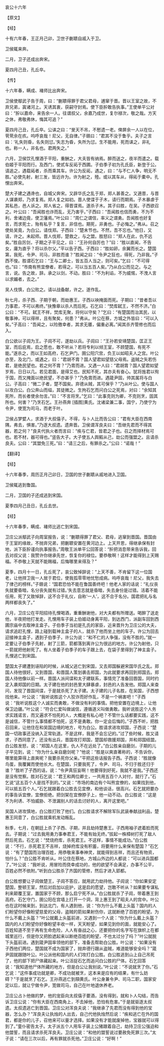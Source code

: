 

哀公十六年

【原文】

【经】

十有六年春，王正月己卯，卫世子蒯聩自戚入于卫。

卫侯辄来奔。

二月，卫子还成出奔宋。

夏四月己丑，孔丘卒。

【传】

十六年春，瞒成、褚师比出奔宋。

卫侯使鄢武子告于周，曰：“蒯聩得罪于君父君母，逋窜于晋。晋以王室之故，不弃兄弟，寘诸河上。天诱其衷，获嗣守封焉。使下臣肸敢告执事。”王使单平公对曰：“肸以嘉命，来告余一人。往谓叔父，余嘉乃成世，复尔禄次，敬之哉。方天之休，弗敬弗休，悔其可追？”

夏四月己丑，孔丘卒。公诔之曰：“旻天不吊，不慭遗一老。俾屏余一人以在位，茕茕余在疚。呜呼哀哉！尼父，无自律。”子赣曰：“君其不没于鲁乎。夫子之言曰：‘礼失则昏，名失则愆。’失志为昏，失所为愆。生不能用，死而诔之，非礼也。称一人，非名也。君两失之。”

六月，卫侯饮孔悝酒于平阳，重酬之，大夫皆有纳焉。醉而送之，夜半而遣之。载伯姬于平阳而行。及西门，使贰车反祏于西圃。子伯季子初为孔氏臣，新登于公。请追之，遇载祏者，杀而乘其车。许公为反祏，遇之，曰：“与不仁人争，明无不胜。”必使先射，射三发，皆远许为。许为射之，殪。或以其车从，得祏于橐中。孔悝出奔宋。

楚大子建之遇谗也，自城父奔宋。又辟华氏之乱于郑，郑人甚善之。又適晋，与晋人谋袭郑，乃求复焉。郑人复之如初。晋人使谍于子木，请行而期焉。子木暴虐于其私邑，邑人诉之。郑人省之，得晋谍焉。遂杀子木。其子曰胜，在吴。子西欲召之。叶公曰：“吾闻胜也诈而乱，无乃害乎。”子西曰：“吾闻胜也信而勇，不为不利，舍诸边竟，使卫藩焉。”叶公曰：“周仁之谓信，率义之谓勇。吾闻胜也好复言，而求死士，殆有私乎？复言，非信也。期死，非勇也。子必悔之。”弗从。召之使处吴竟，为白公。请伐郑。子西曰：“楚未节也。不然，吾不忘也。”他日，又请，许之。未起师。晋人伐郑，楚救之，与之盟。胜怒曰：“郑人在此，仇不远矣。”胜自厉剑，子期之子平见之，曰：“王孙何自厉也？”曰：“胜以直闻，不告女，庸为直乎？将以杀尔父。”平以告子西。子西曰：“胜如卵，余翼而长之。楚国第，我死，令尹、司马，非胜而谁？”胜闻之曰：“令尹之狂也，得死，乃非我。”子西不悛。胜谓石乞曰：“王与二卿士，皆五百人当之，则可矣。”乞曰：“不可得也。”曰：“市南有熊宜僚者，若得之，可以当五百人矣。”乃从白公而见之。与之言，说。告之故，辞。承之以剑，不动。胜曰：“不为利谄，不为威惕，不洩人言以求媚者，去之。”

吴人伐慎，白公败之。请以战备献，许之。遂作乱。

秋七月，杀子西、子期于朝，而劫惠王。子西以袂掩面而死。子期曰：“昔者吾以力事君，不可以弗终。”抉豫章以杀人而后死。石乞曰：“焚库弑王，不然不济。”白公曰：“不可。弑王不祥，焚库无聚，将何以守矣？”乞曰：“有楚国而治其民，以敬事神，可以得祥，且有聚矣，何患？”弗从。叶公在蔡，方城之外皆曰：“可以入矣。”子高曰：“吾闻之，以险徼幸者，其求无餍，偏重必离。”闻其杀齐管修也而后入。

白公欲以子闾为王。子闾不可，遂劫以兵。子闾曰：“王孙若安靖楚国，匡正王室，而后庇焉，启之愿也，敢不听从？若将专利以倾王室，不顾楚国，有死不能。”遂杀之，而以王如高府，石乞尹门。圉公阳穴宫，负王以如昭夫人之宫。叶公亦至，及北门，或遇之，曰：“君胡不胄？国人望君如望慈父母焉。盗贼之矢若伤君，是绝民望也。若之何不胄？”乃胄而进。又遇一人曰：“君胡胄？国人望君如望岁焉，日日以几。若见君面，是得艾也。民知不死，其亦夫有奋心。犹将旌君以徇于国，而又掩面以绝民望，不亦甚乎？”乃免胄而进。遇箴尹固，帅其属将与白公。子高曰：“微二子者，楚不国矣。弃德从贼，其可保乎？”乃从叶公。使与国人以攻白公。白公奔山而缢，其徒微之。生拘石乞而问白公之死焉，对曰：“余知其死所，而长者使余勿言。”曰：“不言将烹。”乞曰：“此事克则为卿，不克则烹，固其所也。何害？”乃烹石乞。王孙燕奔 [插图]黄氏。沈诸梁兼二事，国宁，乃使宁为令尹，使宽为司马，而老于叶。

卫侯占梦嬖人，求酒于大叔僖子。不得，与卜人比而告公曰：“君有大臣在西南隅，弗去，惧害。”乃逐大叔遗。遗奔晋。卫侯谓浑良夫曰：“吾继先君而不得其器，若之何？”良夫代执火者而言曰：“疾与亡君，皆君之子也。召之而择材焉可也。若不材，器可得也。”竖告大子。大子使五人舆豭从己，劫公而强盟之。且请杀良夫。公曰：“其盟免三死。”曰：“请三之后，有罪杀之。”公曰：“诺哉！”

【翻译】

【经】

十六年春季，周历正月己卯日，卫国的世子蒯聩从戚地进入卫国。

卫侯辄逃到鲁国。

二月，卫国的子还成逃到宋国。

夏季四月己丑日，孔丘去世。

【经】

十六年春季，瞒成、褚师比逃亡到宋国。

卫庄公派鄢武子向周室报告，说：“蒯聩得罪了君父、君母，逃窜到晋国。晋国由于王室的缘故，不抛弃兄弟，把蒯聩安置在黄河边上。上天开恩，得继承保有封地，派下臣肸谨向执事报告。”周敬王派单平公回答说：“肸把消息带来告诉我，回去对叔父说：我赞许你继承先世，恢复你的禄位。要恭敬啊！这样才能得到上天赐福。不恭敬上天就不能赐福，后悔哪里来得及？”

夏季，四月十一日，孔丘死了，哀公致悼辞说：“上天不善，不肯留下这一位国老，让他捍卫我一人居于君位，使我孤零零地忧愁成病。呜呼哀哉！尼父，我失去了律己的榜样。”子赣说：“国君恐怕不能在鲁国善终吧！他老人家的话说：“礼仪丧失就要昏暗，名分丧失就有过错。’失去意志就是昏暗，失去身份是过错。活着不能任用，死了又致悼辞，这不合于礼仪，自称‘一人’，这不合于名分。国君把礼与名两样都丧失了。”

六月，卫庄公在平阳招待孔悝喝酒，重重酬谢他，对大夫都有所赠送。喝醉了送走他，半夜把他打发走。孔悝用车子装上伯姬动身离平阳，到达西门，派副车回到西圃宗庙中去取神主盒子。子伯季子当初是孔氏的家臣，近来晋升为卫庄公的大夫，请求追赶孔悝，路上碰到载神主盒子的人，就杀了他而坐上他的车子。许公为回去迎接神主盒子，遇到子伯季子，许公为说：“和不仁的人争强，没有不胜的。”就一定要让子伯季子先射，射了三箭，箭都落到离许公为很远的地方。许公为射他，只一箭就把他射死了。有人坐着子伯季子的车子跟上去，在袋子里得到了神主盒子。孔悝逃亡到宋国。

楚国太子建遭到诬陷的时候，从城父逃亡到宋国，又去郑国躲避宋国华氏之乱。郑国人待他很好。又到晋国，和晋国人策划袭击郑国，为此就要求再回到郑国去。郑国人待他像以前一样。晋国人派间谍和太子建联系，事情完了准备回晋国，同时约定入袭郑国的日期。太子建在他的封邑里大肆暴虐，封邑的人告发他。郑国人来查问，发现了晋国间谍，于是就杀死了太子建。太子建的儿子名胜，在吴国，子西想找他来。叶公说：“我听说胜这个人狡诈而好作乱，不是一个祸害吧！”子西说：“我听说胜这个人诚实而勇敢，不做没有利的事情。把他安置在边境上，让他保卫边疆。”叶公说：“符合仁爱叫做诚信，遵循道义叫做勇敢。我听说胜这个人务求实践诺言，而又遍求不怕死的人，大概是有私心吧？不管什么话都要实践，这不是诚信，不管什么事情都不怕死，这不是勇敢。你一定会后悔的。”子西不听，把胜召回来，让他住在和吴国边境的地方，号为白公。胜请求进攻郑国，子西说：“楚国一切政事还没纳入正常轨道。不是这样，我是不会忘记的。”过了些时候，胜又请求，子西同意了。还没有出兵，晋国攻打郑国，楚国却救援郑国，并和郑国结盟。白公胜发怒，说：“郑国人在这里，仇人不在远处了。”白公胜亲自磨剑，子期的儿子平见到，说：“你为什么亲自磨剑呢？”他说：“胜是以爽直著称的，不告诉你，哪里能算得上直爽呢？我要杀死你父亲。”平把这些话报告子西。子西说：“胜就像鸟蛋，我覆翼而使他长大。在楚国，只要我死了，令尹、司马，不归于胜还归于谁？”胜听了子西的话，说：“令尹真狂妄啊！他要得到好死，我就不是我。”子西还是没有觉察。胜对石乞说：“君王和两位卿士，一共用五百个人对付，就行了。”石乞说“这五百个人是找不到的。”又说：“市场的南边有个叫熊宜僚的，如果找到他，可以抵五百个人。”石乞就跟着白公胜去见宜僚，和他谈话，很高兴。石乞就把要办的事告诉宜僚，宜僚拒绝。把剑架在宜僚脖子上，他一动不动。白公胜说：“这是不为利诱、不怕威胁、不泄漏别人的话去讨好的人，离开这里吧。”

吴国人进攻慎地，白公胜打败了他们。白公胜请求不解除军队武装奉献战利品，楚惠王同意了，白公胜就乘机发动叛乱。

秋季，七月，在朝廷上杀了子西、子期，并且劫持楚惠王。子西用袖子遮着脸而死去。子期说：“过去我用勇力事奉君王，不能有始无终。”拔起一株樟树打死了敌人然后死去。石乞说：“焚烧府库，杀死君王。不这样，事情不能成功。”白公胜说：“不行，杀死君王不吉祥，烧掉府库没有积蓄，将要用什么来保有楚国？”石乞说：“有了楚国而治理百姓，用恭敬来事奉神灵，就能得到吉祥，而且还有物资，怕什么？”白公胜不肯听从。叶公住在蔡地，方城山外边的人都说：“可以进兵国都了。”叶公说：“我听说，用冒险而侥幸成功的，他的欲望不会满足，办事不公平，百姓必然不依附。”听到白公胜杀了齐国的管修，然后才进入郢都。

白公胜想要让子闾做楚王，子闾不答应，就用武力劫持他。子闾说：“你如果安定楚国，整顿王室，然后对启加以庇护，这是启的愿望，岂敢不听从？如果要专谋私利来颠覆王室，置国家于不顾，那么启宁死不从。”白公胜就杀了子闾，带着惠王到高府。石乞守门，圉公阳在宫墙上打开一个洞，背上惠王到了昭夫人的宫中。叶公也在这时候来到，到达北门，有人遇到他，说：“你为什么不戴上头盔？国内的人们盼望你好像盼望慈爱的父母，盗贼的箭如果射伤你，这就断绝了百姓的盼望。为什么不戴上头盔？”叶公就戴上头盔前进，又遇到一个人说：“你为什么戴上头盔？国内的人们盼望你好像盼望丰收一样，天天盼望，如果见到你的面，就能安心了。百姓知道不至于再有生命危险，人人有奋战之心，还要把你的名字写在旗帜上在都城里巡行，但是你又把脸遮起来以断绝百姓的盼望，不也太过分了吗？”叶公就脱下头盔前进。遇到箴尹固率领他的部下，准备去帮助白公胜。叶公说：“如果没有子西他们两位，楚国就不成为国家了，抛弃德行跟从盗贼，难道能够安全吗？”箴尹固就跟随叶公。叶公派他和国内的人们攻打白公胜。白公胜逃到山上自己吊死了，他的部下把尸体藏起来。叶公活捉石乞而追问白公胜的尸体。石乞回答说：“我知道他尸体所藏的地方，但是白公让我别说。”叶公说：“不说就烹了你。”石乞说：“这件事成功就是卿，不成功就被烹，这本来是应有的结果，有什么妨碍？”于是就烹了石乞。王孙燕逃亡到頯黄氏。叶公身兼令尹、司马二职，国家安定以后，就让宁做令尹，宽做司马，自己在叶地退休养老。

卫庄公占卜他做的梦，他的宠臣向太叔僖子要酒，没有得到，就和卜人勾结，而告诉卫庄公说：“你有大臣在西南角上，不去掉他，恐怕有危害。”于是就驱逐太叔遗。太叔遗逃亡到晋国。卫庄公对浑良夫说：“我继承了先君而没有得到他的宝器，怎么办？”浑良夫让执烛的人出去，自己代他执烛然后说：“疾和逃亡在外的国君，都是你的儿子，召他来可以量才选择。如果没有才能就废掉他，宝器就可以得到了。”童仆密告太子。太子派五个人用车子装上公猪跟着自己，劫持卫庄公强迫和他盟誓，而且请求杀死浑良夫。卫庄公说：“和他的盟誓说过要赦免死罪三次。”太子说：“请在三次以后，再有罪就杀死他。”卫庄公说：“好啊！”

